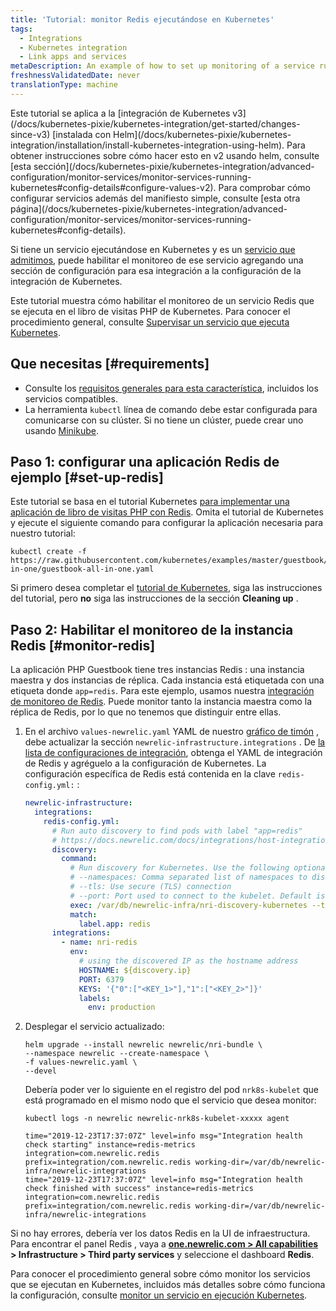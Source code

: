 ```yaml
---
title: 'Tutorial: monitor Redis ejecutándose en Kubernetes'
tags:
  - Integrations
  - Kubernetes integration
  - Link apps and services
metaDescription: An example of how to set up monitoring of a service running on Kubernetes.
freshnessValidatedDate: never
translationType: machine
---
```


<Callout variant="tip">
  Este tutorial se aplica a la [integración de Kubernetes v3](/docs/kubernetes-pixie/kubernetes-integration/get-started/changes-since-v3) [instalada con Helm](/docs/kubernetes-pixie/kubernetes-integration/installation/install-kubernetes-integration-using-helm). Para obtener instrucciones sobre cómo hacer esto en v2 usando helm, consulte [esta sección](/docs/kubernetes-pixie/kubernetes-integration/advanced-configuration/monitor-services/monitor-services-running-kubernetes#config-details#configure-values-v2). Para comprobar cómo configurar servicios además del manifiesto simple, consulte [esta otra página](/docs/kubernetes-pixie/kubernetes-integration/advanced-configuration/monitor-services/monitor-services-running-kubernetes#config-details).
</Callout>

Si tiene un servicio ejecutándose en Kubernetes y es un [servicio que admitimos](/docs/monitor-service-running-kubernetes#integration-configs), puede habilitar el monitoreo de ese servicio agregando una sección de configuración para esa integración a la configuración de la integración de Kubernetes.

Este tutorial muestra cómo habilitar el monitoreo de un servicio Redis que se ejecuta en el libro de visitas PHP de Kubernetes. Para conocer el procedimiento general, consulte [Supervisar un servicio que ejecuta Kubernetes](/docs/monitor-service-running-kubernetes).

## Que necesitas [#requirements]

* Consulte los [requisitos generales para esta característica](/docs/monitor-service-running-kubernetes#requirements), incluidos los servicios compatibles.
* La herramienta `kubectl` línea de comando debe estar configurada para comunicarse con su clúster. Si no tiene un clúster, puede crear uno usando [Minikube](https://kubernetes.io/docs/setup/minikube).

## Paso 1: configurar una aplicación Redis de ejemplo [#set-up-redis]

Este tutorial se basa en el tutorial Kubernetes [para implementar una aplicación de libro de visitas PHP con Redis](https://kubernetes.io/docs/tutorials/stateless-application/guestbook/). Omita el tutorial de Kubernetes y ejecute el siguiente comando para configurar la aplicación necesaria para nuestro tutorial:

```shell
kubectl create -f https://raw.githubusercontent.com/kubernetes/examples/master/guestbook/all-in-one/guestbook-all-in-one.yaml
```

Si primero desea completar el [tutorial de Kubernetes](https://kubernetes.io/docs/tutorials/stateless-application/guestbook/), siga las instrucciones del tutorial, pero **no** siga las instrucciones de la sección <DoNotTranslate>**Cleaning up**</DoNotTranslate> .

## Paso 2: Habilitar el monitoreo de la instancia Redis [#monitor-redis]

La aplicación PHP Guestbook tiene tres instancias Redis : una instancia maestra y dos instancias de réplica. Cada instancia está etiquetada con una etiqueta donde `app=redis`. Para este ejemplo, usamos nuestra [integración de monitoreo de Redis](/docs/integrations/host-integrations/host-integrations-list/redis-monitoring-integration). Puede monitor tanto la instancia maestra como la réplica de Redis, por lo que no tenemos que distinguir entre ellas.

1. En el archivo `values-newrelic.yaml` YAML de nuestro [gráfico de timón](/docs/kubernetes-pixie/kubernetes-integration/installation/install-kubernetes-integration-using-helm) , debe actualizar la sección `newrelic-infrastructure.integrations` . De [la lista de configuraciones de integración](/docs/monitor-service-running-kubernetes#integration-configs), obtenga el YAML de integración de Redis y agréguelo a la configuración de Kubernetes. La configuración específica de Redis está contenida en la clave `redis-config.yml:` :

   ```yaml
   newrelic-infrastructure:
     integrations:
       redis-config.yml:
         # Run auto discovery to find pods with label "app=redis"
         # https://docs.newrelic.com/docs/integrations/host-integrations/installation/container-auto-discovery
         discovery:
           command:
             # Run discovery for Kubernetes. Use the following optional arguments:
             # --namespaces: Comma separated list of namespaces to discover pods on
             # --tls: Use secure (TLS) connection
             # --port: Port used to connect to the kubelet. Default is 10255
             exec: /var/db/newrelic-infra/nri-discovery-kubernetes --tls --port 10250
             match:
               label.app: redis
         integrations:
           - name: nri-redis
             env:
               # using the discovered IP as the hostname address
               HOSTNAME: ${discovery.ip}
               PORT: 6379
               KEYS: '{"0":["<KEY_1>"],"1":["<KEY_2>"]}'
               labels:
                 env: production
   ```

2. Desplegar el servicio actualizado:

   ```shell
   helm upgrade --install newrelic newrelic/nri-bundle \
   --namespace newrelic --create-namespace \
   -f values-newrelic.yaml \
   --devel
   ```

   Debería poder ver lo siguiente en el registro del pod `nrk8s-kubelet` que está programado en el mismo nodo que el servicio que desea monitor:

   ```shell
   kubectl logs -n newrelic newrelic-nrk8s-kubelet-xxxxx agent
   ```

   ```
   time="2019-12-23T17:37:07Z" level=info msg="Integration health check starting" instance=redis-metrics integration=com.newrelic.redis prefix=integration/com.newrelic.redis working-dir=/var/db/newrelic-infra/newrelic-integrations
   time="2019-12-23T17:37:07Z" level=info msg="Integration health check finished with success" instance=redis-metrics integration=com.newrelic.redis prefix=integration/com.newrelic.redis working-dir=/var/db/newrelic-infra/newrelic-integrations
   ```

Si no hay errores, debería ver los datos Redis en la UI de infraestructura. Para encontrar el panel Redis , vaya a <DoNotTranslate>**[one.newrelic.com > All capabilities](https://one.newrelic.com/all-capabilities) > Infrastructure > Third party services**</DoNotTranslate> y seleccione el dashboard <DoNotTranslate>**Redis**</DoNotTranslate>.

Para conocer el procedimiento general sobre cómo monitor los servicios que se ejecutan en Kubernetes, incluidos más detalles sobre cómo funciona la configuración, consulte [monitor un servicio en ejecución Kubernetes](/docs/monitor-service-running-kubernetes).